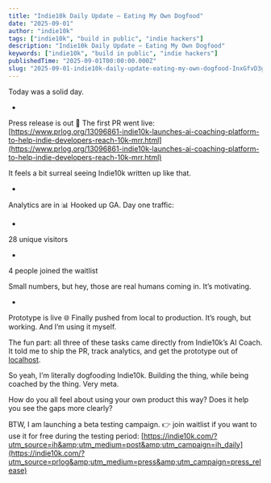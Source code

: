 ```yaml
---
title: "Indie10k Daily Update — Eating My Own Dogfood"
date: "2025-09-01"
author: "indie10k"
tags: ["indie10k", "build in public", "indie hackers"]
description: "Indie10k Daily Update — Eating My Own Dogfood"
keywords: ["indie10k", "build in public", "indie hackers"]
publishedTime: "2025-09-01T00:00:00.000Z"
slug: "2025-09-01-indie10k-daily-update-eating-my-own-dogfood-InxGfvD3gCKK2gPT98Bu"
---
```


Today was a solid day.

- 
Press release is out 🎉
The first PR went live:
[https://www.prlog.org/13096861-indie10k-launches-ai-coaching-platform-to-help-indie-developers-reach-10k-mrr.html](https://www.prlog.org/13096861-indie10k-launches-ai-coaching-platform-to-help-indie-developers-reach-10k-mrr.html)

It feels a bit surreal seeing Indie10k written up like that.

- 
Analytics are in 📊
Hooked up GA. Day one traffic:

- 
28 unique visitors

- 
4 people joined the waitlist

Small numbers, but hey, those are real humans coming in. It’s motivating.

- 
Prototype is live 🌐
Finally pushed from local to production. It’s rough, but working. And I’m using it myself.

The fun part: all three of these tasks came directly from Indie10k’s AI Coach. It told me to ship the PR, track analytics, and get the prototype out of [localhost](http://localhost).

So yeah, I’m literally dogfooding Indie10k. Building the thing, while being coached by the thing. Very meta.

How do you all feel about using your own product this way? Does it help you see the gaps more clearly?

BTW, I am launching a beta testing campaign. 👉 join waitlist if you want to use it for free during the testing period: [https://indie10k.com/?utm_source=ih&amp;utm_medium=post&amp;utm_campaign=ih_daily](https://indie10k.com/?utm_source=prlog&amp;utm_medium=press&amp;utm_campaign=press_release)